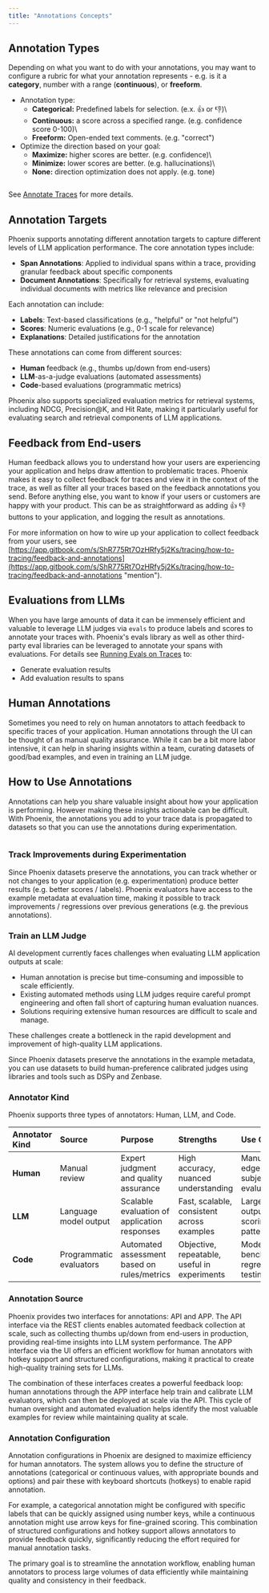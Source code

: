 ```yaml
---
title: "Annotations Concepts"
---
```


## Annotation Types

Depending on what you want to do with your annotations, you may want to configure a rubric for what your annotation represents - e.g. is it a **category**, number with a range (**continuous**), or **freeform**.

* Annotation type:
   * **Categorical:** Predefined labels for selection. (e.x. 👍 or 👎)\
   * **Continuous:** a score across a specified range. (e.g. confidence score 0-100)\
   * **Freeform:** Open-ended text comments. (e.g. "correct")
* Optimize the direction based on your goal:
   * **Maximize:** higher scores are better. (e.g. confidence)\
   * **Minimize:** lower scores are better. (e.g. hallucinations)\
   * **None:** direction optimization does not apply. (e.g. tone)

<Frame caption="Different types of annotations change the way human annotators provide feedback">
  <img src="https://storage.googleapis.com/arize-phoenix-assets/assets/images/annotation_types.png" alt="" />
</Frame>

See [Annotate Traces](/phoenix/tracing/how-to-tracing/feedback-and-annotations) for more details.

## Annotation Targets

Phoenix supports annotating different annotation targets to capture different levels of LLM application performance. The core annotation types include:

* **Span Annotations**: Applied to individual spans within a trace, providing granular feedback about specific components
* **Document Annotations**: Specifically for retrieval systems, evaluating individual documents with metrics like relevance and precision

Each annotation can include:

* **Labels**: Text-based classifications (e.g., "helpful" or "not helpful")
* **Scores**: Numeric evaluations (e.g., 0-1 scale for relevance)
* **Explanations**: Detailed justifications for the annotation

These annotations can come from different sources:

* **Human** feedback (e.g., thumbs up/down from end-users)
* **LLM**-as-a-judge evaluations (automated assessments)
* **Code**-based evaluations (programmatic metrics)

Phoenix also supports specialized evaluation metrics for retrieval systems, including NDCG, Precision@K, and Hit Rate, making it particularly useful for evaluating search and retrieval components of LLM applications.

## Feedback from End-users

Human feedback allows you to understand how your users are experiencing your application and helps draw attention to problematic traces. Phoenix makes it easy to collect feedback for traces and view it in the context of the trace, as well as filter all your traces based on the feedback annotations you send. Before anything else, you want to know if your users or customers are happy with your product. This can be as straightforward as adding :thumbsup: :thumbsdown: buttons to your application, and logging the result as annotations.

For more information on how to wire up your application to collect feedback from your users, see [https://app.gitbook.com/s/ShR775Rt7OzHRfy5j2Ks/tracing/how-to-tracing/feedback-and-annotations](https://app.gitbook.com/s/ShR775Rt7OzHRfy5j2Ks/tracing/how-to-tracing/feedback-and-annotations "mention").

## Evaluations from LLMs

When you have large amounts of data it can be immensely efficient and valuable to leverage LLM judges via `evals` to produce labels and scores to annotate your traces with. Phoenix's evals library as well as other third-party eval libraries can be leveraged to annotate your spans with evaluations. For details see [Running Evals on Traces](https://app.gitbook.com/s/ShR775Rt7OzHRfy5j2Ks/tracing/how-to-tracing/feedback-and-annotations/evaluating-phoenix-traces) to:

* Generate evaluation results
* Add evaluation results to spans

## Human Annotations

Sometimes you need to rely on human annotators to attach feedback to specific traces of your application. Human annotations through the UI can be thought of as manual quality assurance. While it can be a bit more labor intensive, it can help in sharing insights within a team, curating datasets of good/bad examples, and even in training an LLM judge.

## How to Use Annotations

Annotations can help you share valuable insight about how your application is performing. However making these insights actionable can be difficult. With Phoenix, the annotations you add to your trace data is propagated to datasets so that you can use the annotations during experimentation.

<Frame caption="A span's attributes as well as annotations are propagated to example metadata">
  <img src="https://storage.googleapis.com/arize-assets/phoenix/assets/images/span_to_dataset_example.png" alt="" />
</Frame>

### Track Improvements during Experimentation

Since Phoenix datasets preserve the annotations, you can track whether or not changes to your application (e.g. experimentation) produce better results (e.g. better scores / labels). Phoenix evaluators have access to the example metadata at evaluation time, making it possible to track improvements / regressions over previous generations (e.g. the previous annotations).

### Train an LLM Judge

AI development currently faces challenges when evaluating LLM application outputs at scale:

* Human annotation is precise but time-consuming and impossible to scale efficiently.
* Existing automated methods using LLM judges require careful prompt engineering and often fall short of capturing human evaluation nuances.
* Solutions requiring extensive human resources are difficult to scale and manage.

These challenges create a bottleneck in the rapid development and improvement of high-quality LLM applications.

Since Phoenix datasets preserve the annotations in the example metadata, you can use datasets to build human-preference calibrated judges using libraries and tools such as DSPy and Zenbase.

### Annotator Kind

Phoenix supports three types of annotators: Human, LLM, and Code.

| Annotator Kind | Source | Purpose | Strengths | Use Case |
|:--|:--|:--|:--|:--|
| **Human** | Manual review | Expert judgment and quality assurance | High accuracy, nuanced understanding | Manual QA, edge cases, subjective evaluation |
| **LLM** | Language model output | Scalable evaluation of application responses | Fast, scalable, consistent across examples | Large-scale output scoring, pattern review |
| **Code** | Programmatic evaluators | Automated assessment based on rules/metrics | Objective, repeatable, useful in experiments | Model benchmarking, regression testing |

### Annotation Source

Phoenix provides two interfaces for annotations: API and APP. The API interface via the REST clients enables automated feedback collection at scale, such as collecting thumbs up/down from end-users in production, providing real-time insights into LLM system performance. The APP interface via the UI offers an efficient workflow for human annotators with hotkey support and structured configurations, making it practical to create high-quality training sets for LLMs.

The combination of these interfaces creates a powerful feedback loop: human annotations through the APP interface help train and calibrate LLM evaluators, which can then be deployed at scale via the API. This cycle of human oversight and automated evaluation helps identify the most valuable examples for review while maintaining quality at scale.

### Annotation Configuration

Annotation configurations in Phoenix are designed to maximize efficiency for human annotators. The system allows you to define the structure of annotations (categorical or continuous values, with appropriate bounds and options) and pair these with keyboard shortcuts (hotkeys) to enable rapid annotation.

For example, a categorical annotation might be configured with specific labels that can be quickly assigned using number keys, while a continuous annotation might use arrow keys for fine-grained scoring. This combination of structured configurations and hotkey support allows annotators to provide feedback quickly, significantly reducing the effort required for manual annotation tasks.

The primary goal is to streamline the annotation workflow, enabling human annotators to process large volumes of data efficiently while maintaining quality and consistency in their feedback.
